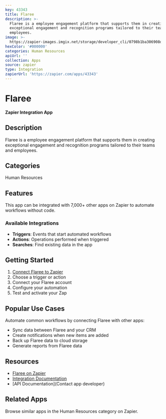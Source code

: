 ```yaml
---
key: 43343
title: Flaree
description: >-
  Flaree is a employee engagement platform that supports them in creating
  exceptional engagement and recognition programs tailored to their teams and
  employees.
image: >-
  https://zapier-images.imgix.net/storage/developer_cli/0798b1ba306908d54bb934439823d438.png?auto=format%2Ccompress&ixlib=python-3.0.0&q=50
hexColor: '#000000'
categories: Human Resources
apiUrl: ''
collection: Apps
source: zapier
type: Integration
zapierUrl: 'https://zapier.com/apps/43343'
---
```

# Flaree

**Zapier Integration App**

## Description

Flaree is a employee engagement platform that supports them in creating exceptional engagement and recognition programs tailored to their teams and employees.

## Categories

Human Resources

## Features

This app can be integrated with 7,000+ other apps on Zapier to automate workflows without code.

### Available Integrations

- **Triggers**: Events that start automated workflows
- **Actions**: Operations performed when triggered
- **Searches**: Find existing data in the app

## Getting Started

1. [Connect Flaree to Zapier](https://zapier.com/apps/43343)
2. Choose a trigger or action
3. Connect your Flaree account
4. Configure your automation
5. Test and activate your Zap

## Popular Use Cases

Automate common workflows by connecting Flaree with other apps:

- Sync data between Flaree and your CRM
- Create notifications when new items are added
- Back up Flaree data to cloud storage
- Generate reports from Flaree data

## Resources

- [Flaree on Zapier](https://zapier.com/apps/43343)
- [Integration Documentation](https://zapier.com/apps/43343/integrations)
- [API Documentation](Contact app developer)

## Related Apps

Browse similar apps in the Human Resources category on Zapier.
